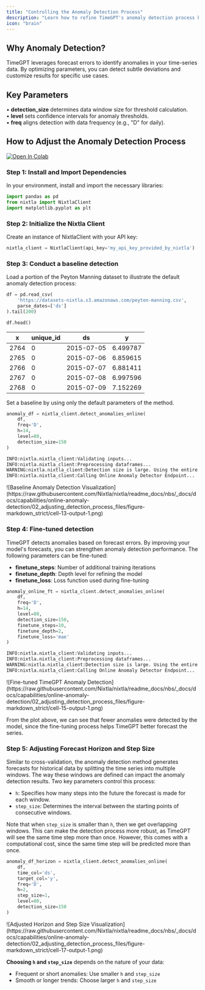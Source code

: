 ```yaml
---
title: "Controlling the Anomaly Detection Process"
description: "Learn how to refine TimeGPT's anomaly detection process by tuning parameters for improved accuracy and alignment with specific use cases."
icon: "brain"
---
```



## Why Anomaly Detection?
TimeGPT leverages forecast errors to identify anomalies in your time-series data. By optimizing parameters, you can detect subtle deviations and customize results for specific use cases.

## Key Parameters

• **detection_size** determines data window size for threshold calculation.<br/>
• **level** sets confidence intervals for anomaly thresholds.<br/>
• **freq** aligns detection with data frequency (e.g., "D" for daily).

## How to Adjust the Anomaly Detection Process

[![Open In Colab](https://colab.research.google.com/assets/colab-badge.svg)](https://colab.research.google.com/github/Nixtla/nixtla/blob/main/nbs/docs/capabilities/online-anomaly-detection/02_adjusting_detection_process.ipynb)

### Step 1: Install and Import Dependencies

In your environment, install and import the necessary libraries:

```python
import pandas as pd
from nixtla import NixtlaClient
import matplotlib.pyplot as plt
```

### Step 2: Initialize the Nixtla Client

Create an instance of NixtlaClient with your API key:

```python
nixtla_client = NixtlaClient(api_key='my_api_key_provided_by_nixtla')
```


### Step 3: Conduct a baseline detection

Load a portion of the Peyton Manning dataset to illustrate the default anomaly detection process:

```python
df = pd.read_csv(
    'https://datasets-nixtla.s3.amazonaws.com/peyton-manning.csv',
    parse_dates=['ds']
).tail(200)

df.head()
```

| x      | unique_id   | ds           | y          |
| ------ | ----------- | ------------ | ---------- |
| 2764   | 0           | 2015-07-05   | 6.499787   |
| 2765   | 0           | 2015-07-06   | 6.859615   |
| 2766   | 0           | 2015-07-07   | 6.881411   |
| 2767   | 0           | 2015-07-08   | 6.997596   |
| 2768   | 0           | 2015-07-09   | 7.152269   |


Set a baseline by using only the default parameters of the method.


```python
anomaly_df = nixtla_client.detect_anomalies_online(
    df,
    freq='D',
    h=14,
    level=80,
    detection_size=150
)
```


```bash Baseline Detection Log Output
INFO:nixtla.nixtla_client:Validating inputs...
INFO:nixtla.nixtla_client:Preprocessing dataframes...
WARNING:nixtla.nixtla_client:Detection size is large. Using the entire series to compute the anomaly threshold...
INFO:nixtla.nixtla_client:Calling Online Anomaly Detector Endpoint...
```


<Frame caption="Baseline Anomaly Detection Visualization">
  ![Baseline Anomaly Detection Visualization](https://raw.githubusercontent.com/Nixtla/nixtla/readme_docs/nbs/_docs/docs/capabilities/online-anomaly-detection/02_adjusting_detection_process_files/figure-markdown_strict/cell-13-output-1.png)
</Frame>

### Step 4: Fine-tuned detection

TimeGPT detects anomalies based on forecast errors. By improving your model's forecasts, you can strengthen anomaly detection performance. The following parameters can be fine-tuned:

- **finetune_steps**: Number of additional training iterations
- **finetune_depth**: Depth level for refining the model
- **finetune_loss**: Loss function used during fine-tuning

```python
anomaly_online_ft = nixtla_client.detect_anomalies_online(
    df,
    freq='D',
    h=14,
    level=80,
    detection_size=150,
    finetune_steps=10,
    finetune_depth=2,
    finetune_loss='mae'
)
```

```bash Fine-tuned Detection Log Output
INFO:nixtla.nixtla_client:Validating inputs...
INFO:nixtla.nixtla_client:Preprocessing dataframes...
WARNING:nixtla.nixtla_client:Detection size is large. Using the entire series to compute the anomaly threshold...
INFO:nixtla.nixtla_client:Calling Online Anomaly Detector Endpoint...
```

<Frame caption="Fine-tuned TimeGPT Anomaly Detection">
  ![Fine-tuned TimeGPT Anomaly Detection](https://raw.githubusercontent.com/Nixtla/nixtla/readme_docs/nbs/_docs/docs/capabilities/online-anomaly-detection/02_adjusting_detection_process_files/figure-markdown_strict/cell-15-output-1.png)
</Frame>

From the plot above, we can see that fewer anomalies were detected by the model, since the fine-tuning process helps TimeGPT better forecast the series.

### Step 5: Adjusting Forecast Horizon and Step Size

Similar to cross-validation, the anomaly detection method generates forecasts for historical data by splitting the time series into multiple windows. The way these windows are defined can impact the anomaly detection results. Two key parameters control this process:

* `h`: Specifies how many steps into the future the forecast is made for each window.
* `step_size`: Determines the interval between the starting points of consecutive windows.

Note that when `step_size` is smaller than `h`, then we get overlapping windows. This can make the detection process more robust, as TimeGPT will see the same time step more than once. However, this comes with a computational cost, since the same time step will be predicted more than once.
```python
anomaly_df_horizon = nixtla_client.detect_anomalies_online(
    df,
    time_col='ds',
    target_col='y',
    freq='D',
    h=2,
    step_size=1,
    level=80,
    detection_size=150
)
```

<Frame caption="Adjusted Horizon and Step Size Visualization">
  ![Adjusted Horizon and Step Size Visualization](https://raw.githubusercontent.com/Nixtla/nixtla/readme_docs/nbs/_docs/docs/capabilities/online-anomaly-detection/02_adjusting_detection_process_files/figure-markdown_strict/cell-17-output-1.png)
</Frame>

**Choosing `h` and `step_size`** depends on the nature of your data:
- Frequent or short anomalies: Use smaller `h` and `step_size`
- Smooth or longer trends: Choose larger `h` and `step_size`